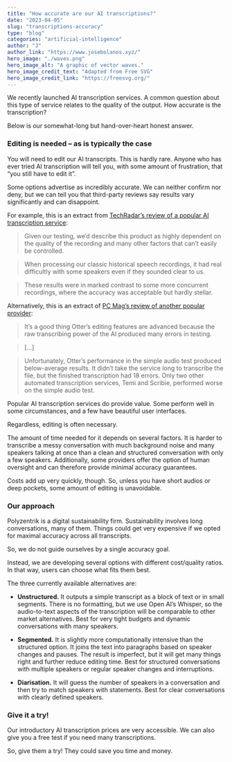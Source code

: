 ```yaml
---
title: "How accurate are our AI transcriptions?"
date: "2023-04-05"
slug: "transcriptions-accuracy"
type: "blog"
categories: "artificial-intelligence"
author: "J"
author_link: "https://www.josebolanos.xyz/"
hero_image: "./waves.png"
hero_image_alt: "A graphic of vector waves."
hero_image_credit_text: "Adapted from Free SVG"
hero_image_credit_link: "https://freesvg.org/"
---
```

We recently launched AI transcription services. A common question about this type of service relates to the quality of the output. How accurate is the transcription?

Below is our somewhat-long but hand-over-heart honest answer.

### Editing is needed – as is typically the case
You will need to edit our AI transcripts. This is hardly rare. Anyone who has ever tried AI transcription will tell you, with some amount of frustration, that “you still have to edit it”.

Some options advertise as incredibly accurate. We can neither confirm nor deny, but we can tell you that third-party reviews say results vary significantly and can disappoint.

For example, this is an extract from [TechRadar’s review of a popular AI transcription service](https://www.techradar.com/reviews/sonixai):  

> Given our testing, we’d describe this product as highly dependent on the quality of the recording and many other factors that can’t easily be controlled.

> When processing our classic historical speech recordings, it had real difficultly with some speakers even if they sounded clear to us.

> These results were in marked contrast to some more concurrent recordings, where the accuracy was acceptable but hardly stellar.

Alternatively, this is an extract of [PC Mag’s review of another popular provider](https://uk.pcmag.com/speech-recognition/93615/otter): 

> It’s a good thing Otter’s editing features are advanced because the raw transcribing power of the AI produced many errors in testing.

> […]

> Unfortunately, Otter’s performance in the simple audio test produced below-average results. It didn’t take the service long to transcribe the file, but the finished transcription had 18 errors. Only two other automated transcription services, Temi and Scribie, performed worse on the simple audio test.

Popular AI transcription services do provide value. Some perform well in some circumstances, and a few have beautiful user interfaces.

Regardless, editing is often necessary.

The amount of time needed for it depends on several factors. It is harder to transcribe a messy conversation with much background noise and many speakers talking at once than a clean and structured conversation with only a few speakers. Additionally, some providers offer the option of human oversight and can therefore provide minimal accuracy guarantees.

Costs add up very quickly, though. So, unless you have short audios or deep pockets, some amount of editing is unavoidable.

### Our approach
Polyzentrik is a digital sustainability firm. Sustainability involves long conversations, many of them. Things could get very expensive if we opted for maximal accuracy across all transcripts.

So, we do not guide ourselves by a single accuracy goal. 

Instead, we are developing several options with different cost/quality ratios. In that way, users can choose what fits them best.

The three currently available alternatives are:

* **Unstructured.** It outputs a simple transcript as a block of text or in small segments. There is no formatting, but we use Open AI’s Whisper, so the audio-to-text aspects of the transcription will be comparable to other market alternatives. Best for very tight budgets and dynamic conversations with many speakers.

* **Segmented.** It is slightly more computationally intensive than the structured option. It joins the text into paragraphs based on speaker changes and pauses. The result is imperfect, but it will get many things right and further reduce editing time. Best for structured conversations with multiple speakers or regular speaker changes and interruptions.

* **Diarisation.** It will guess the number of speakers in a conversation and then try to match speakers with statements. Best for clear conversations with clearly defined speakers.

### Give it a try!
Our introductory AI transcription prices are very accessible. We can also give you a free test if you need many transcriptions. 

So, give them a try! They could save you time and money.

